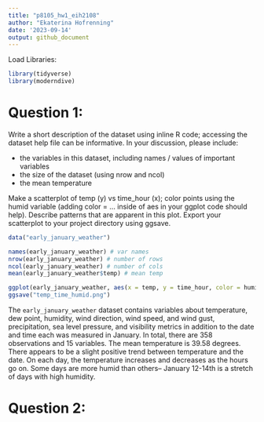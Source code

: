 ```yaml
---
title: "p8105_hw1_eih2108"
author: "Ekaterina Hofrenning"
date: '2023-09-14'
output: github_document
---
```


Load Libraries:

```r
library(tidyverse)
library(moderndive)
```

# Question 1:
Write a short description of the dataset using inline R code; accessing the dataset help file can be informative. In your discussion, please include:

- the variables in this dataset, including names / values of important variables
- the size of the dataset (using nrow and ncol)
- the mean temperature

Make a scatterplot of temp (y) vs time_hour (x); color points using the humid variable (adding color = ... inside of aes in your ggplot code should help). Describe patterns that are apparent in this plot. Export your scatterplot to your project directory using ggsave.

```r
data("early_january_weather")

names(early_january_weather) # var names
nrow(early_january_weather) # number of rows
ncol(early_january_weather) # number of cols
mean(early_january_weather$temp) # mean temp
```

```r
ggplot(early_january_weather, aes(x = temp, y = time_hour, color = humid)) + geom_point()
ggsave("temp_time_humid.png")
```

The `early_january_weather` dataset contains variables about temperature, dew point, humidity, wind direction, wind speed, and wind gust, precipitation, sea level pressure, and visibility metrics in addition to the date and time each was measured in January. In total, there are 358 observations and 15 variables. The mean temperature is 39.58 degrees. There appears to be a slight positive trend between temperature and the date. On each day, the temperature increases and decreases as the hours go on. Some days are more humid than others-- January 12-14th is a stretch of days with high humidity.

# Question 2:



